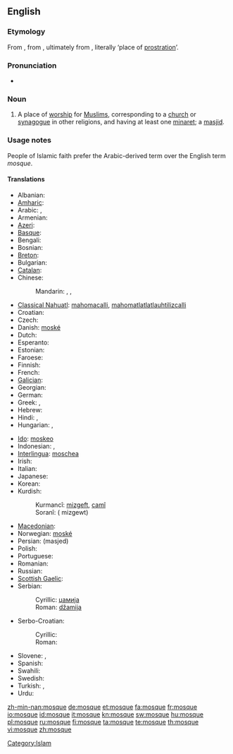 {{wikipedia}}
==English==

===Etymology===
From {{etyl|fr}} {{term|mosquée|lang=fr}}, from {{etyl|it}} {{term|moschea|lang=it}}, ultimately from {{etyl|ar}} {{term|مسجد|sc=Arab|lang=ar|tr=masjid}}, literally ‘place of [[prostration]]’.

===Pronunciation===
* {{audio|en-us-mosque.ogg|Audio (US)}}

===Noun===
{{en-noun}}

# {{Islam}} A place of [[worship]] for [[Muslim]]s, corresponding to a [[church]] or [[synagogue]] in other religions, and having at least one [[minaret]]; a [[masjid]].

===Usage notes===
People of Islamic faith prefer the Arabic-derived term {{term|masjid}} over the English term ''mosque''.

====Translations====
{{trans-top|a place of worship for muslims}}
* Albanian: {{t|sq|xhami|f}}
* [[Amharic]]: {{tø|am|መስጊድ|tr=mäsgid|sc=Ethi}}
* Arabic: {{t-|ar|مسجد|m|tr=masjid|sc=Arab}},  {{t-|ar|جامع|m|tr=jaami`|sc=Arab}}
* Armenian: {{t-|hy|մզկիթ|tr=mzkit’|sc=Armn|xs=Armenian}}
* [[Azeri]]: {{t+|az|məscid|xs=Azeri}}
* [[Basque]]: {{t|eu|meskita}}
* Bengali: {{tø|bn|মসজিদ|tr=masjid|sc=Beng}}
* Bosnian: {{t-|bs|džamija|f}}
* [[Breton]]: {{t|br|moskeenn|f}}
* Bulgarian: {{t+|bg|джамия|f|sc=Cyrl}}
* [[Catalan]]: {{t|ca|mesquita|f}}
* Chinese:
*: Mandarin: {{t-|cmn|清真寺|tr=qīngzhēnsì|sc=Hani|xs=Mandarin}},  {{t|cmn|禮拜寺|sc=Hani|xs=Mandarin}},  {{t|cmn|礼拜寺|tr=lǐbàisì|sc=Hani|xs=Mandarin}}
* [[Classical Nahuatl]]: [[mahomacalli]], [[mahomatlatlatlauhtilizcalli]]
* Croatian: {{t-|hr|džamija|f}}
* Czech: {{t+|cs|mešita|f}}
* Danish: [[moské]]
* Dutch: {{t+|nl|moskee|f}}
* Esperanto: {{t|eo|moskeo}}
* Estonian: {{t-|et|mošee}}
* Faroese: {{t-|fo|moska|f|xs=Faroese}}
* Finnish: {{t+|fi|moskeija}}
* French: {{t+|fr|mosquée|f}}
* [[Galician]]: {{t|gl|mesquita|f}}
* Georgian: {{t-|ka|მეჩეთი|tr=meč’et’i|xs=Georgian}}
* German: {{t+|de|Moschee|f}}
* Greek: {{t|el|τέμενος|n|tr=témenos|sc=Grek}}, {{t+|el|τζαμί|n|tr=tzamí|sc=Grek}}
* Hebrew: {{t|he|מסגד|m|tr=misgad|alt=מִסְגָּד|sc=Hebr}}
* Hindi: {{t|hi|मसजिद|sc=Deva|tr=masjid}}, {{t|hi|मस्जिद|sc=Deva|tr=masjid}}
* Hungarian: {{t+|hu|dzsámi}}, {{t+|hu|mecset}}
{{trans-mid}}
* [[Ido]]: [[moskeo]]
* Indonesian: {{t+|id|mesjid|xs=Indonesian}}, {{t+|id|masjid|xs=Indonesian}}
* [[Interlingua]]: [[moschea]]
* Irish: {{t|ga|mosc}}
* Italian: {{t-|it|moschea}}
* Japanese: {{t|ja|モスク|mosuku}}
* Korean: {{t|ko|모스크|sc=Kore}}
* Kurdish:
*: Kurmancî: [[mizgeft]], [[camî]]
*: Soranî: {{ku-Arab|[[مزگه‌وت]]}}( mizgewt)
* [[Macedonian]]: {{t-|mk|џамија|f|tr=džámija|sc=Cyrl|xs=Macedonian}}
* Norwegian: [[moské]]
* Persian: {{fa-Arab|[[مسجد]]}} (masjed)
* Polish: {{t+|pl|meczet|m}}
* Portuguese: {{t+|pt|mesquita}}
* Romanian: {{t-|ro|moschee|f}}
* Russian: {{t+|ru|мечеть|f|tr=mečét'|sc=Cyrl}}
* [[Scottish Gaelic]]: {{t|gd|mosg}}
* Serbian:
*: Cyrillic: [[џамија#Serbian|џамија]] {{f}}
*: Roman: [[džamija#Serbian|džamija]] {{f}}
* Serbo-Croatian:
*: Cyrillic: {{t|sh|џамија|f|sc=Cyrl|alt=џа́мија}}
*: Roman: {{t|sh|džamija|f|alt=džámija}}
* Slovene: {{t+|sl|mošeja|alt=mošéja|f}}, {{t+|sl|džamija|alt=džámija|f}}
* Spanish: {{t+|es|mezquita}}
* Swahili: {{t|sw|msikiti|xs=Swahili}}
* Swedish: {{t+|sv|moské}}
* Turkish: {{t+|tr|cami}}, {{t+|tr|mescit}}
* Urdu: {{t|ur|مسجد|tr=masjid|m}}
{{trans-bottom}}

[[Category:Islam]]

[[zh-min-nan:mosque]]
[[de:mosque]]
[[et:mosque]]
[[fa:mosque]]
[[fr:mosque]]
[[io:mosque]]
[[id:mosque]]
[[it:mosque]]
[[kn:mosque]]
[[sw:mosque]]
[[hu:mosque]]
[[pl:mosque]]
[[ru:mosque]]
[[fi:mosque]]
[[ta:mosque]]
[[te:mosque]]
[[th:mosque]]
[[vi:mosque]]
[[zh:mosque]]